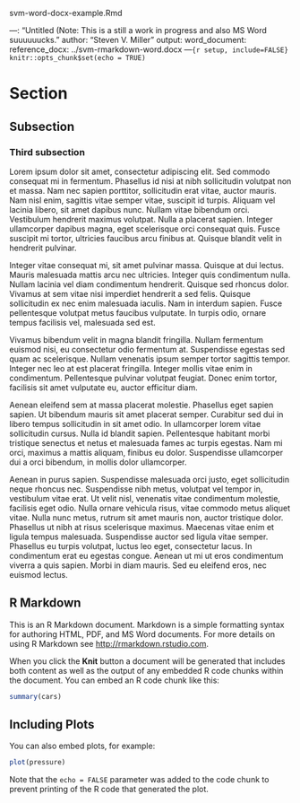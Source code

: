svm-word-docx-example.Rmd

---: "Untitled (Note: This is a still a work in progress and also MS Word suuuuuucks."
author: "Steven V. Miller"
output:
  word_document:
    reference_docx: ../svm-rmarkdown-word.docx
---```{r setup, include=FALSE}
knitr::opts_chunk$set(echo = TRUE)
```

# Section

## Subsection

### Third subsection

Lorem ipsum dolor sit amet, consectetur adipiscing elit. Sed commodo consequat mi in fermentum. Phasellus id nisi at nibh sollicitudin volutpat non et massa. Nam nec sapien porttitor, sollicitudin erat vitae, auctor mauris. Nam nisl enim, sagittis vitae semper vitae, suscipit id turpis. Aliquam vel lacinia libero, sit amet dapibus nunc. Nullam vitae bibendum orci. Vestibulum hendrerit maximus volutpat. Nulla a placerat sapien. Integer ullamcorper dapibus magna, eget scelerisque orci consequat quis. Fusce suscipit mi tortor, ultricies faucibus arcu finibus at. Quisque blandit velit in hendrerit pulvinar.

Integer vitae consequat mi, sit amet pulvinar massa. Quisque at dui lectus. Mauris malesuada mattis arcu nec ultricies. Integer quis condimentum nulla. Nullam lacinia vel diam condimentum hendrerit. Quisque sed rhoncus dolor. Vivamus at sem vitae nisi imperdiet hendrerit a sed felis. Quisque sollicitudin ex nec enim malesuada iaculis. Nam in interdum sapien. Fusce pellentesque volutpat metus faucibus vulputate. In turpis odio, ornare tempus facilisis vel, malesuada sed est.

Vivamus bibendum velit in magna blandit fringilla. Nullam fermentum euismod nisi, eu consectetur odio fermentum at. Suspendisse egestas sed quam ac scelerisque. Nullam venenatis ipsum semper tortor sagittis tempor. Integer nec leo at est placerat fringilla. Integer mollis vitae enim in condimentum. Pellentesque pulvinar volutpat feugiat. Donec enim tortor, facilisis sit amet vulputate eu, auctor efficitur diam.

Aenean eleifend sem at massa placerat molestie. Phasellus eget sapien sapien. Ut bibendum mauris sit amet placerat semper. Curabitur sed dui in libero tempus sollicitudin in sit amet odio. In ullamcorper lorem vitae sollicitudin cursus. Nulla id blandit sapien. Pellentesque habitant morbi tristique senectus et netus et malesuada fames ac turpis egestas. Nam mi orci, maximus a mattis aliquam, finibus eu dolor. Suspendisse ullamcorper dui a orci bibendum, in mollis dolor ullamcorper.

Aenean in purus sapien. Suspendisse malesuada orci justo, eget sollicitudin neque rhoncus nec. Suspendisse nibh metus, volutpat vel tempor in, vestibulum vitae erat. Ut velit nisl, venenatis vitae condimentum molestie, facilisis eget odio. Nulla ornare vehicula risus, vitae commodo metus aliquet vitae. Nulla nunc metus, rutrum sit amet mauris non, auctor tristique dolor. Phasellus ut nibh at risus scelerisque maximus. Maecenas vitae enim et ligula tempus malesuada. Suspendisse auctor sed ligula vitae semper. Phasellus eu turpis volutpat, luctus leo eget, consectetur lacus. In condimentum erat eu egestas congue. Aenean ut mi ut eros condimentum viverra a quis sapien. Morbi in diam mauris. Sed eu eleifend eros, nec euismod lectus.


## R Markdown

This is an R Markdown document. Markdown is a simple formatting syntax for authoring HTML, PDF, and MS Word documents. For more details on using R Markdown see <http://rmarkdown.rstudio.com>.

When you click the **Knit** button a document will be generated that includes both content as well as the output of any embedded R code chunks within the document. You can embed an R code chunk like this:

```r
summary(cars)
```

## Including Plots

You can also embed plots, for example:

```r
plot(pressure)
```

Note that the `echo = FALSE` parameter was added to the code chunk to prevent printing of the R code that generated the plot.